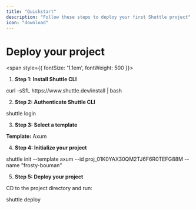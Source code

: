 ```yaml
---
title: "Quickstart"
description: "Follow these steps to deploy your first Shuttle project"
icon: "download"
---
```


# Deploy your project

<span style={{ fontSize: '1.1em', fontWeight: 500 }}>

1. <b>Step 1: Install Shuttle CLI</b>

<CodeBlock language="sh" expanded>
curl -sSfL https://www.shuttle.dev/install | bash
</CodeBlock>

2. <b>Step 2: Authenticate Shuttle CLI</b>

<CodeBlock language="sh" expanded>
shuttle login
</CodeBlock>

3. <b>Step 3: Select a template</b>

<b>Template:</b> Axum

4. <b>Step 4: Initialize your project</b>

<CodeBlock language="sh" expanded>
shuttle init --template axum --id proj_01K0YAX30QM2TJ6F6R0TEFG88M --name "frosty-bouman"
</CodeBlock>

5. <b>Step 5: Deploy your project</b>

<p>CD to the project directory and run:</p>
<CodeBlock language="sh" expanded>
shuttle deploy
</CodeBlock>

</span>
